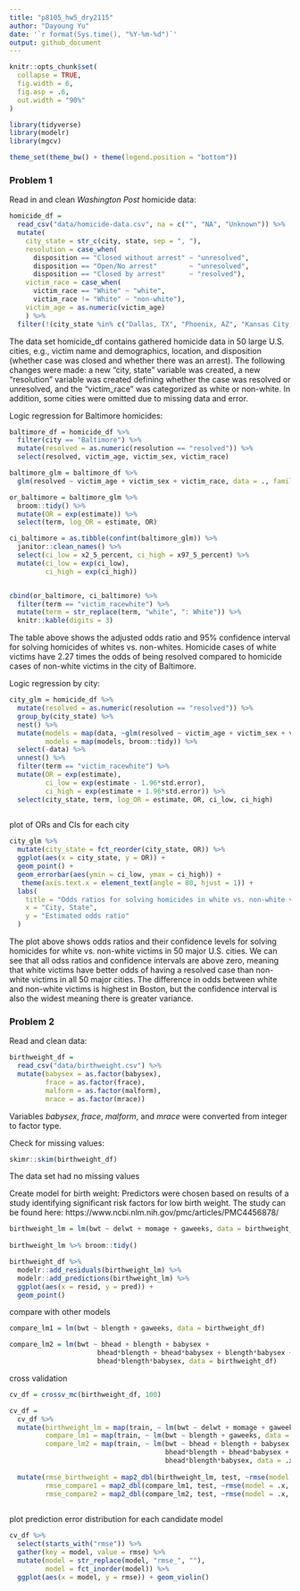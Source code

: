 ```yaml
---
title: "p8105_hw5_dry2115"
author: "Dayoung Yu"
date: '`r format(Sys.time(), "%Y-%m-%d")`'
output: github_document
---
```


```r
knitr::opts_chunk$set(
  collapse = TRUE,
  fig.width = 6,
  fig.asp = .6,
  out.width = "90%"
)

library(tidyverse)
library(modelr)
library(mgcv)

theme_set(theme_bw() + theme(legend.position = "bottom"))
```


### Problem 1

Read in and clean _Washington Post_ homicide data:

```r
homicide_df = 
  read_csv("data/homicide-data.csv", na = c("", "NA", "Unknown")) %>%
  mutate(
    city_state = str_c(city, state, sep = ", "),
    resolution = case_when(
      disposition == "Closed without arrest" ~ "unresolved",
      disposition == "Open/No arrest"        ~ "unresolved",
      disposition == "Closed by arrest"      ~ "resolved"),
    victim_race = case_when(
      victim_race == "White" ~ "white",
      victim_race != "White" ~ "non-white"),
    victim_age = as.numeric(victim_age)
    ) %>%
  filter(!(city_state %in% c("Dallas, TX", "Phoenix, AZ", "Kansas City, MO", "Tulsa, AL")))
```

The data set homicide_df contains gathered homicide data in 50 large U.S. cities, e.g., victim name and demographics, location, and disposition (whether case was closed and whether there was an arrest). The following changes were made: a new "city, state" variable was created, a new "resolution" variable was created defining whether the case was resolved or unresolved, and the "victim_race" was categorized as white or non-white. In addition, some cities were omitted due to missing data and error.


Logic regression for Baltimore homicides:

```r
baltimore_df = homicide_df %>%
  filter(city == "Baltimore") %>%
  mutate(resolved = as.numeric(resolution == "resolved")) %>%
  select(resolved, victim_age, victim_sex, victim_race)

baltimore_glm = baltimore_df %>%
  glm(resolved ~ victim_age + victim_sex + victim_race, data = ., family = binomial())

or_baltimore = baltimore_glm %>%
  broom::tidy() %>%
  mutate(OR = exp(estimate)) %>%
  select(term, log_OR = estimate, OR)

ci_baltimore = as.tibble(confint(baltimore_glm)) %>%
  janitor::clean_names() %>%
  select(ci_low = x2_5_percent, ci_high = x97_5_percent) %>%
  mutate(ci_low = exp(ci_low),
         ci_high = exp(ci_high))


cbind(or_baltimore, ci_baltimore) %>%
  filter(term == "victim_racewhite") %>%
  mutate(term = str_replace(term, "white", ": White")) %>%
  knitr::kable(digits = 3)

```

The table above shows the adjusted odds ratio and 95% confidence interval for solving homicides of whites vs. non-whites. Homicide cases of white victims have 2.27 times the odds of being resolved compared to homicide cases of non-white victims in the city of Baltimore.


Logic regression by city:

```r
city_glm = homicide_df %>%
  mutate(resolved = as.numeric(resolution == "resolved")) %>%
  group_by(city_state) %>%
  nest() %>%
  mutate(models = map(data, ~glm(resolved ~ victim_age + victim_sex + victim_race, data = ., family = binomial())),
         models = map(models, broom::tidy)) %>%
  select(-data) %>%
  unnest() %>%
  filter(term == "victim_racewhite") %>%
  mutate(OR = exp(estimate),
         ci_low = exp(estimate - 1.96*std.error),
         ci_high = exp(estimate + 1.96*std.error)) %>%
  select(city_state, term, log_OR = estimate, OR, ci_low, ci_high)
  

```

plot of ORs and CIs for each city

```r

city_glm %>%
  mutate(city_state = fct_reorder(city_state, OR)) %>%
  ggplot(aes(x = city_state, y = OR)) +
  geom_point() +
  geom_errorbar(aes(ymin = ci_low, ymax = ci_high)) +
   theme(axis.text.x = element_text(angle = 80, hjust = 1)) +
  labs(
    title = "Odds ratios for solving homicides in white vs. non-white victims",
    x = "City, State",
    y = "Estimated odds ratio"
  )


```

The plot above shows odds ratios and their confidence levels for solving homicides for white vs. non-white victims in 50 major U.S. cities. We can see that all odss ratios and confidence intervals are above zero, meaning that white victims have better odds of having a resolved case than non-white victims in all 50 major cities. The difference in odds between white and non-white victims is highest in Boston, but the confidence interval is also the widest meaning there is greater variance. 

### Problem 2

Read and clean data:
```r
birthweight_df = 
  read_csv("data/birthweight.csv") %>%
  mutate(babysex = as.factor(babysex),
         frace = as.factor(frace),
         malform = as.factor(malform),
         mrace = as.factor(mrace))


```

Variables _babysex_, _frace_, _malform_, and _mrace_ were converted from integer to factor type. 


Check for missing values:
```r
skimr::skim(birthweight_df) 
```
The data set had no missing values


Create model for birth weight:
Predictors were chosen based on results of a study identifying significant risk factors for low birth weight. The study can be found here: https://www.ncbi.nlm.nih.gov/pmc/articles/PMC4456878/
```r
birthweight_lm = lm(bwt ~ delwt + momage + gaweeks, data = birthweight_df)
  
birthweight_lm %>% broom::tidy()

birthweight_df %>%
  modelr::add_residuals(birthweight_lm) %>%
  modelr::add_predictions(birthweight_lm) %>%
  ggplot(aes(x = resid, y = pred)) +
  geom_point() 


```


compare with other models
```r
compare_lm1 = lm(bwt ~ blength + gaweeks, data = birthweight_df)

compare_lm2 = lm(bwt ~ bhead + blength + babysex +
                      bhead*blength + bhead*babysex + blength*babysex +
                      bhead*blength*babysex, data = birthweight_df)
```


cross validation
```r
cv_df = crossv_mc(birthweight_df, 100)

cv_df = 
  cv_df %>%
  mutate(birthweight_lm = map(train, ~ lm(bwt ~ delwt + momage + gaweeks, data = .x)),
         compare_lm1 = map(train, ~ lm(bwt ~ blength + gaweeks, data = .x)),
         compare_lm2 = map(train, ~ lm(bwt ~ bhead + blength + babysex +
                                       bhead*blength + bhead*babysex + blength*babysex +
                                       bhead*blength*babysex, data = .x))) %>%
  
  mutate(rmse_birthweight = map2_dbl(birthweight_lm, test, ~rmse(model = .x, data = .y)),
         rmse_compare1 = map2_dbl(compare_lm1, test, ~rmse(model = .x, data = .y)),
         rmse_compare2 = map2_dbl(compare_lm2, test, ~rmse(model = .x, data = .y)))
  
```


plot prediction error distribution for each candidate model

```r
cv_df %>% 
  select(starts_with("rmse")) %>% 
  gather(key = model, value = rmse) %>% 
  mutate(model = str_replace(model, "rmse_", ""),
         model = fct_inorder(model)) %>% 
  ggplot(aes(x = model, y = rmse)) + geom_violin()

```

